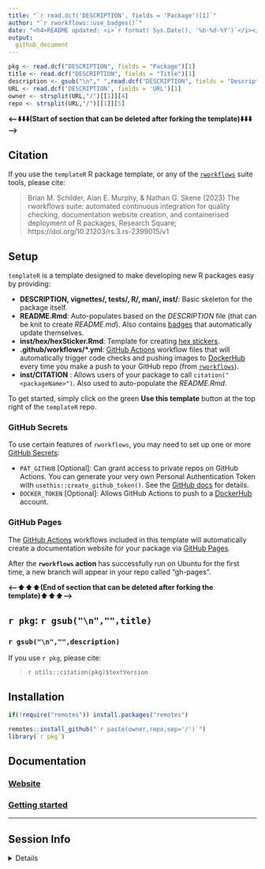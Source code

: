```yaml
---
title: "`r read.dcf('DESCRIPTION', fields = 'Package')[1]`"  
author: "`r rworkflows::use_badges()`" 
date: "<h4>README updated: <i>`r format( Sys.Date(), '%b-%d-%Y')`</i></h4>"
output:
  github_document
---
```


<!-- To modify Package/Title/Description/Authors fields, edit the DESCRIPTION file -->

```r
pkg <- read.dcf("DESCRIPTION", fields = "Package")[1]
title <- read.dcf("DESCRIPTION", fields = "Title")[1]
description <- gsub("\n"," ",read.dcf("DESCRIPTION", fields = "Description")[1])
URL <- read.dcf('DESCRIPTION', fields = 'URL')[1]
owner <- strsplit(URL,"/")[[1]][4]
repo <- strsplit(URL,"/")[[1]][5]
```
 
**\<---⬇️⬇️⬇️(Start of section that can be deleted after forking the template)⬇️⬇️⬇️---\>** 

## Citation

If you use the `templateR` R package template, 
or any of the [`rworkflows`](https://github.com/neurogenomics/rworkflows) suite tools,
please cite:

> Brian M. Schilder, Alan E. Murphy, & Nathan G. Skene (2023) The rworkflows suite: automated continuous integration for quality checking, documentation website creation, and containerised deployment of R packages, Research Square; https://doi.org/10.21203/rs.3.rs-2399015/v1

## Setup

`templateR` is a template designed to make developing new R packages easy by providing:  

  - **DESCRIPTION, vignettes/, tests/, R/, man/, inst/**: Basic skeleton for the package itself.  
  - **README.Rmd**: Auto-populates based on the *DESCRIPTION* file (that can be knit to create *README.md*). Also contains [badges](https://github.com/GuangchuangYu/badger) that automatically update themselves.   
  - **inst/hex/hexSticker.Rmd**: Template for creating [hex stickers](https://github.com/GuangchuangYu/hexSticker). 
  - **.github/workflows/\*.yml**: [GitHub Actions](https://docs.github.com/en/actions/learn-github-actions/understanding-github-actions) workflow files that will automatically trigger code checks and pushing images to [DockerHub](https://hub-stage.docker.com/) every time you make a push to your GitHub repo (from [`rworkflows`](https://github.com/neurogenomics/rworkflows)).
  - **inst/CITATION** : Allows users of your package to call `citation("<packageName>")`. Also used to auto-populate the *README.Rmd*.  
  
To get started, simply click on the green **Use this template** button 
at the top right of the `templateR` repo. 

### GitHub Secrets  

To use certain features of `rworkflows`, you may need to set up one or more [GitHub Secrets](https://docs.github.com/en/actions/security-guides/encrypted-secrets):  

- `PAT_GITHUB` [Optional]: Can grant access to private repos on GitHub
  Actions. You can generate your very own Personal Authentication Token
  with `usethis::create_github_token()`. See the [GitHub
  docs](https://docs.github.com/en/authentication/keeping-your-account-and-data-secure/creating-a-personal-access-token)
  for details.  
- `DOCKER_TOKEN` [Optional]: Allows GitHub Actions to push to a
  [DockerHub](https://hub.docker.com) account.
  
### GitHub Pages

The [GitHub Actions](https://docs.github.com/en/actions/learn-github-actions/understanding-github-actions) workflows included in this template will automatically create a documentation website for your package via [GitHub Pages](https://pages.github.com/).  

After the **`rworkflows` action** has successfully run on Ubuntu for the 
first time, a new branch will appear in your repo called "gh-pages".   

**\<---⬆️⬆️⬆️(End of section that can be deleted after forking the template)⬆️⬆️⬆️---\>** 

## ``r pkg``: `r gsub("\n","",title)`

### `r gsub("\n","",description)`
 
If you use ``r pkg``, please cite: 

<!-- Modify this by editing the file: inst/CITATION  -->
> `r utils::citation(pkg)$textVersion`

## Installation 

```R
if(!require("remotes")) install.packages("remotes")

remotes::install_github("`r paste(owner,repo,sep='/')`")
library(`r pkg`)
```
## Documentation 

### [Website](https://`r owner`.github.io/`r repo`) 
### [Getting started](https://`r owner`.github.io/`r repo`/articles/`r pkg`) 

<hr>

## Session Info

<details>
```r
utils::sessionInfo()
```
</details>

